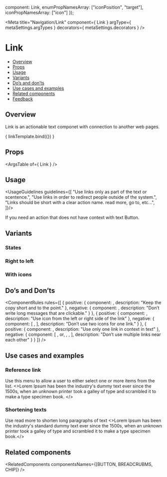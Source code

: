 
  component: Link,
  enumPropNamesArray: ["iconPosition", "target"],
  iconPropNamesArray: ["icon"]
});

<Meta
  title="Navigation/Link"
  component={ Link }
  argType={ metaSettings.argTypes }
  decorators={ metaSettings.decorators }
/>

<!--- Component template -->


<!--- Component documentation -->

# Link
- [Overview](#overview)
- [Props](#props)
- [Usage](#usage)
- [Variants](#variants)
- [Do’s and don’ts](#dos-and-donts)
- [Use cases and examples](#use-cases-and-examples)
- [Related components](#related-components)
- [Feedback](#feedback)

## Overview
Link is an actionable text componet with connection to another web pages.

<Canvas>
  <Story name="Overview"
         args={{ text: "Read more", href: "https://www.monday.com" }}>
    { linkTemplate.bind({}) }
  </Story>
</Canvas>

## Props
<ArgsTable of={ Link } />

## Usage
<UsageGuidelines guidelines={[
  "Use links only as part of the text or scentence.",
  "Use links in order to redirect people outside of the system.",
  "Links should be short with a clear action name. read more, go to, etc...",
]}/>

<Tip>If you need an action that does not have context with text <StorybookLink href="/?path=/docs/inputs-combobox--overview" size={StorybookLink.sizes.SMALL} withoutSpacing>Button</StorybookLink>.</Tip>

## Variants
### States
<Canvas>
  <Story name="States">
    <Link
      text="Default"
      href="https://www.monday.com"
    />
  </Story>
</Canvas>

### Right to left
<Canvas>
  <Story name="Right to left">
      <Link
        text="اقرأ أكثر"
        href="https://www.monday.com"
        icon="fa fa-link"
      />
      <Link
        text="קרא עוד"
        href="https://www.monday.com"
        iconPosition={Link.iconPositions.END}
        icon="fa fa-info"
      />
  </Story>
</Canvas>

### With icons
<Canvas>
  <Story name="With icons">
    <Link
      text="Read more"
      href="https://www.monday.com"
      icon={ExternalPage}
    />
    <Link
      text="Read more"
      href="https://www.monday.com"
      iconPosition={Link.iconPositions.END}
      icon={ExternalPage}
    />
  </Story>
</Canvas>

## Do’s and Don’ts
<ComponentRules
  rules={[
    {
      positive: { 
        component: <Link text="Read more" href="https://www.monday.com" />,
        description: "Keep the copy short and to the point."
      },
      negative: {
        component: <Link text="Go to this url and read all about it" href="https://www.monday.com" />,
        description: "Don’t write long messages that are clickable."
      }
    },
    {
      positive: {
        component: <Link text="Read more" iconPosition={Link.iconPositions.START} href="https://www.monday.com" icon={ExternalPage} />,
        description: "Use icon from the left or right side of the link"
      },
      negative: {
        component: 
        [
          <Link icon={Gallery} iconPosition={Link.iconPositions.END} />,
          <Link icon={ExternalPage} text="Read more" iconPosition={Link.iconPositions.END} />
        ],
        description: "Don’t use two icons for one link."
      }
    },
    {
      positive: {
        component: <Link text="Read more" href="https://www.monday.com" />,
        description: "Use only one link in context in text"
      },
      negative: {
        component:
         [
            <Link text="Read this" href="https://www.monday.com"/>,
            <span class="monday-storybook-link_text">or</span>,
            <Link text="this" href="https://www.monday.com" />,
            <Link text="Nice article" href="https://www.monday.com" />,
         ],
        description: "Don’t use multiple links near each other"
      }
    }
  ]}
/>

## Use cases and examples
### Reference link
Use this menu to allow a user to either select one or more items from the list.
<Canvas>
  <Story name="Reference link">
    <>Lorem Ipsum has been the industry's <Link text="standard" href="https://www.monday.com" /> dummy text ever since the 1500s, when an unknown printer took a galley of type and scrambled it to make a type specimen book. </>
  </Story>
</Canvas>

### Shortening texts
Use read more to shorten long paragraphs of text 
<Canvas>
  <Story name="Shortening texts">
    <>Lorem Ipsum has been the industry's standard dummy text ever since the 1500s, when an unknown printer took a galley of type and scrambled it to make a type specimen book.<Link text="Read more..." href="https://www.monday.com" /></>
  </Story>
</Canvas>

## Related components
<RelatedComponents componentsNames={[BUTTON, BREADCRUBMS, CHIP]} />
